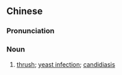 {{also|唸珠菌症}}
==Chinese==
{{zh-forms|t2=唸珠菌症|type=31}}

===Pronunciation===
{{zh-pron
|m=niànzhū菌zhèng
|c=nim6 zyu1 kwan2 zing3
|cat=n
}}

===Noun===
{{zh-noun}}

# [[thrush]]; [[yeast infection]]; [[candidiasis]]